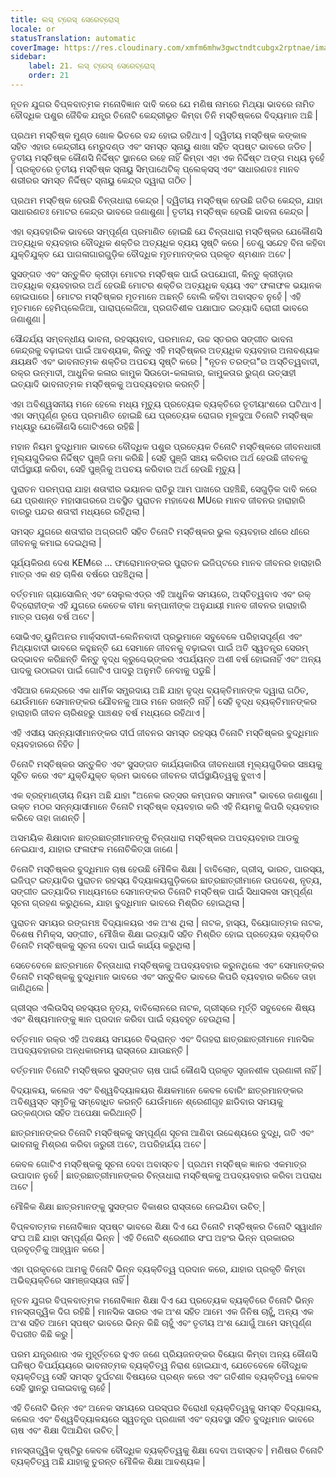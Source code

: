 ```yaml
---
title: ଲସ୍ ଟ୍ରେସ୍ ସେରେବ୍ରୋସ୍
locale: or
statusTranslation: automatic
coverImage: https://res.cloudinary.com/xmfm6mhw3gwctndtcubgx2rptnae/image/upload/v1740337243/small_cover_educacion_fundamental_a051170f1c.webp
sidebar:
    label: 21. ଲସ୍ ଟ୍ରେସ୍ ସେରେବ୍ରୋସ୍
    order: 21
---
```

ନୂତନ ଯୁଗର ବିପ୍ଳବାତ୍ମକ ମନୋବିଜ୍ଞାନ ଦାବି କରେ ଯେ ମଣିଷ ନାମରେ ମିଥ୍ୟା ଭାବରେ ନାମିତ ବୌଦ୍ଧିକ ପଶୁର ଜୈବିକ ଯନ୍ତ୍ର ତିନୋଟି କେନ୍ଦ୍ରୀଭୂତ କିମ୍ବା ତିନି ମସ୍ତିଷ୍କରେ ବିଦ୍ୟମାନ ଅଛି |

ପ୍ରଥମ ମସ୍ତିଷ୍କ ମୁଣ୍ଡ ଖୋଳ ଭିତରେ ବନ୍ଦ ହୋଇ ରହିଥାଏ | ଦ୍ୱିତୀୟ ମସ୍ତିଷ୍କ କଙ୍କାଳ ସହିତ ଏହାର କେନ୍ଦ୍ରୀୟ ମେରୁଦଣ୍ଡ ଏବଂ ସମସ୍ତ ସ୍ନାୟୁ ଶାଖା ସହିତ ସ୍ପଷ୍ଟ ଭାବରେ ଜଡିତ | ତୃତୀୟ ମସ୍ତିଷ୍କ କୌଣସି ନିର୍ଦ୍ଦିଷ୍ଟ ସ୍ଥାନରେ ରହେ ନାହିଁ କିମ୍ବା ଏହା ଏକ ନିର୍ଦ୍ଦିଷ୍ଟ ଅଙ୍ଗ ମଧ୍ୟ ନୁହେଁ | ପ୍ରକୃତରେ ତୃତୀୟ ମସ୍ତିଷ୍କ ସ୍ନାୟୁ ସିମ୍ପାଥେଟିକ୍ ପ୍ଲେକ୍ସସ୍ ଏବଂ ସାଧାରଣତଃ ମାନବ ଶରୀରର ସମସ୍ତ ନିର୍ଦ୍ଦିଷ୍ଟ ସ୍ନାୟୁ କେନ୍ଦ୍ର ଦ୍ୱାରା ଗଠିତ |

ପ୍ରଥମ ମସ୍ତିଷ୍କ ହେଉଛି ଚିନ୍ତାଧାରା କେନ୍ଦ୍ର | ଦ୍ୱିତୀୟ ମସ୍ତିଷ୍କ ହେଉଛି ଗତିର କେନ୍ଦ୍ର, ଯାହା ସାଧାରଣତଃ ମୋଟର କେନ୍ଦ୍ର ଭାବରେ ଜଣାଶୁଣା | ତୃତୀୟ ମସ୍ତିଷ୍କ ହେଉଛି ଭାବନା କେନ୍ଦ୍ର |

ଏହା ବ୍ୟବହାରିକ ଭାବରେ ସମ୍ପୂର୍ଣ୍ଣ ପ୍ରମାଣିତ ହୋଇଛି ଯେ ଚିନ୍ତାଧାରା ମସ୍ତିଷ୍କର ଯେକୌଣସି ଅତ୍ୟଧିକ ବ୍ୟବହାର ବୌଦ୍ଧିକ ଶକ୍ତିର ଅତ୍ୟଧିକ ବ୍ୟୟ ସୃଷ୍ଟି କରେ | ତେଣୁ ସନ୍ଦେହ ବିନା କହିବା ଯୁକ୍ତିଯୁକ୍ତ ଯେ ପାଗଳାଗାରଗୁଡ଼ିକ ବୌଦ୍ଧିକ ମୃତମାନଙ୍କର ପ୍ରକୃତ ଶ୍ମଶାନ ଅଟେ |

ସୁସଙ୍ଗତ ଏବଂ ସନ୍ତୁଳିତ କ୍ରୀଡ଼ା ମୋଟର ମସ୍ତିଷ୍କ ପାଇଁ ଉପଯୋଗୀ, କିନ୍ତୁ କ୍ରୀଡ଼ାର ଅତ୍ୟଧିକ ବ୍ୟବହାରର ଅର୍ଥ ହେଉଛି ମୋଟର ଶକ୍ତିର ଅତ୍ୟଧିକ ବ୍ୟୟ ଏବଂ ଫଳାଫଳ ଭୟାନକ ହୋଇପାରେ | ମୋଟର ମସ୍ତିଷ୍କର ମୃତମାନେ ଅଛନ୍ତି ବୋଲି କହିବା ଅବାସ୍ତବ ନୁହେଁ | ଏହି ମୃତମାନେ ହେମିପ୍ଲେଜିଆ, ପାରାପ୍ଲେଜିଆ, ପ୍ରଗତିଶୀଳ ପକ୍ଷାଘାତ ଇତ୍ୟାଦି ରୋଗୀ ଭାବରେ ଜଣାଶୁଣା |

ସୌନ୍ଦର୍ଯ୍ୟ ସମ୍ବନ୍ଧୀୟ ଭାବନା, ରହସ୍ୟବାଦ, ପରମାନନ୍ଦ, ଉଚ୍ଚ ସ୍ତରର ସଙ୍ଗୀତ ଭାବନା କେନ୍ଦ୍ରକୁ ବଢ଼ାଇବା ପାଇଁ ଆବଶ୍ୟକ, କିନ୍ତୁ ଏହି ମସ୍ତିଷ୍କର ଅତ୍ୟଧିକ ବ୍ୟବହାର ଅନାବଶ୍ୟକ କ୍ଷୟକ୍ଷତି ଏବଂ ଭାବନାତ୍ମକ ଶକ୍ତିର ଅପଚୟ ସୃଷ୍ଟି କରେ | "ନୂତନ ତରଙ୍ଗ"ର ଅସ୍ତିତ୍ୱବାଦୀ, ରକ୍‌ର ଉନ୍ମାଦୀ, ଆଧୁନିକ କଳାର କାମୁକ ସିଉଡୋ-କଳାକାର, କାମୁକତାର ରୁଗ୍ଣ ଉତ୍ସାହୀ ଇତ୍ୟାଦି ଭାବନାତ୍ମକ ମସ୍ତିଷ୍କକୁ ଅପବ୍ୟବହାର କରନ୍ତି |

ଏହା ଅବିଶ୍ୱସନୀୟ ମନେ ହେଲେ ମଧ୍ୟ ମୃତ୍ୟୁ ପ୍ରତ୍ୟେକ ବ୍ୟକ୍ତିରେ ତୃତୀୟାଂଶରେ ଘଟିଥାଏ | ଏହା ସମ୍ପୂର୍ଣ୍ଣ ରୂପେ ପ୍ରମାଣିତ ହୋଇଛି ଯେ ପ୍ରତ୍ୟେକ ରୋଗର ମୂଳଦୁଆ ତିନୋଟି ମସ୍ତିଷ୍କ ମଧ୍ୟରୁ ଯେକୌଣସି ଗୋଟିଏରେ ରହିଛି |

ମହାନ ନିୟମ ବୁଦ୍ଧିମାନ ଭାବରେ ବୌଦ୍ଧିକ ପଶୁର ପ୍ରତ୍ୟେକ ତିନୋଟି ମସ୍ତିଷ୍କରେ ଜୀବନଧାରୀ ମୂଲ୍ୟଗୁଡିକର ନିର୍ଦ୍ଦିଷ୍ଟ ପୁଞ୍ଜି ଜମା କରିଛି | ସେହି ପୁଞ୍ଜି ସଞ୍ଚୟ କରିବାର ଅର୍ଥ ହେଉଛି ଜୀବନକୁ ଦୀର୍ଘସ୍ଥାୟୀ କରିବା, ସେହି ପୁଞ୍ଜିକୁ ଅପଚୟ କରିବାର ଅର୍ଥ ହେଉଛି ମୃତ୍ୟୁ |

ପୁରାତନ ପରମ୍ପରା ଯାହା ଶତାବ୍ଦୀର ଭୟାନକ ରାତିରୁ ଆମ ପାଖରେ ପହଞ୍ଚିଛି, ସେଗୁଡ଼ିକ ଦାବି କରେ ଯେ ପ୍ରଶାନ୍ତ ମହାସାଗରରେ ଅବସ୍ଥିତ ପୁରାତନ ମହାଦେଶ MUରେ ମାନବ ଜୀବନର ହାରାହାରି ବାରରୁ ପନ୍ଦର ଶତାବ୍ଦୀ ମଧ୍ୟରେ ରହିଥିଲା |

ସମସ୍ତ ଯୁଗରେ ଶତାବ୍ଦୀର ଅଗ୍ରଗତି ସହିତ ତିନୋଟି ମସ୍ତିଷ୍କର ଭୁଲ ବ୍ୟବହାର ଧୀରେ ଧୀରେ ଜୀବନକୁ କମାଇ ଦେଇଥିଲା |

ସୂର୍ଯ୍ୟକିରଣ ଦେଶ KEMରେ ... ଫାରୋମାନଙ୍କର ପୁରାତନ ଇଜିପ୍ଟରେ ମାନବ ଜୀବନର ହାରାହାରି ମାତ୍ର ଏକ ଶହ ଚାଳିଶ ବର୍ଷରେ ପହଞ୍ଚିଥିଲା |

ବର୍ତ୍ତମାନ ଗ୍ୟାସୋଲିନ୍ ଏବଂ ସେଲୁଲଏଡ୍‌ର ଏହି ଆଧୁନିକ ସମୟରେ, ଅସ୍ତିତ୍ୱବାଦ ଏବଂ ରକ୍ ବିଦ୍ରୋହୀଙ୍କ ଏହି ଯୁଗରେ କେତେକ ବୀମା କମ୍ପାନୀଙ୍କ ଅନୁଯାୟୀ ମାନବ ଜୀବନର ହାରାହାରି ମାତ୍ର ପଚାଶ ବର୍ଷ ଅଟେ |

ସୋଭିଏତ୍ ୟୁନିଅନର ମାର୍କ୍ସବାଦୀ-ଲେନିନବାଦୀ ପ୍ରଭୁମାନେ ସବୁବେଳେ ପରିହାସପୂର୍ଣ୍ଣ ଏବଂ ମିଥ୍ୟାବାଦୀ ଭାବରେ କହୁଛନ୍ତି ଯେ ସେମାନେ ଜୀବନକୁ ବଢ଼ାଇବା ପାଇଁ ଅତି ସ୍ୱତନ୍ତ୍ର ସେରମ୍ ଉଦ୍ଭାବନ କରିଛନ୍ତି କିନ୍ତୁ ବୃଦ୍ଧ କ୍ରୁଶ୍ଚେଭ୍‌ଙ୍କର ଏପର୍ଯ୍ୟନ୍ତ ଅଶୀ ବର୍ଷ ହୋଇନାହିଁ ଏବଂ ଅନ୍ୟ ପାଦକୁ ଉଠାଇବା ପାଇଁ ଗୋଟିଏ ପାଦରୁ ଅନୁମତି ନେବାକୁ ପଡୁଛି |

ଏସିଆର କେନ୍ଦ୍ରରେ ଏକ ଧାର୍ମିକ ସମ୍ପ୍ରଦାୟ ଅଛି ଯାହା ବୃଦ୍ଧ ବ୍ୟକ୍ତିମାନଙ୍କ ଦ୍ୱାରା ଗଠିତ, ଯେଉଁମାନେ ସେମାନଙ୍କର ଯୌବନକୁ ଆଉ ମନେ ରଖନ୍ତି ନାହିଁ | ସେହି ବୃଦ୍ଧ ବ୍ୟକ୍ତିମାନଙ୍କର ହାରାହାରି ଜୀବନ ଚାରିଶହରୁ ପାଞ୍ଚଶହ ବର୍ଷ ମଧ୍ୟରେ ରହିଥାଏ |

ଏହି ଏସୀୟ ସନ୍ନ୍ୟାସୀମାନଙ୍କର ଦୀର୍ଘ ଜୀବନର ସମସ୍ତ ରହସ୍ୟ ତିନୋଟି ମସ୍ତିଷ୍କର ବୁଦ୍ଧିମାନ ବ୍ୟବହାରରେ ନିହିତ |

ତିନୋଟି ମସ୍ତିଷ୍କର ସନ୍ତୁଳିତ ଏବଂ ସୁସଙ୍ଗତ କାର୍ଯ୍ୟକାରିତା ଜୀବନଧାରୀ ମୂଲ୍ୟଗୁଡିକର ସଞ୍ଚୟକୁ ସୂଚିତ କରେ ଏବଂ ଯୁକ୍ତିଯୁକ୍ତ କ୍ରମ ଭାବରେ ଜୀବନର ଦୀର୍ଘସ୍ଥାୟିତ୍ୱକୁ ବୁଝାଏ |

ଏକ ବ୍ରହ୍ମାଣ୍ଡୀୟ ନିୟମ ଅଛି ଯାହା "ଅନେକ ଉତ୍ସର କମ୍ପନର ସମାନତା" ଭାବରେ ଜଣାଶୁଣା | ଉକ୍ତ ମଠର ସନ୍ନ୍ୟାସୀମାନେ ତିନୋଟି ମସ୍ତିଷ୍କ ବ୍ୟବହାର କରି ଏହି ନିୟମକୁ କିପରି ବ୍ୟବହାର କରିବେ ତାହା ଜାଣନ୍ତି |

ଅସମୟିକ ଶିକ୍ଷାଦାନ ଛାତ୍ରଛାତ୍ରୀମାନଙ୍କୁ ଚିନ୍ତାଧାରା ମସ୍ତିଷ୍କର ଅପବ୍ୟବହାର ଆଡକୁ ନେଇଯାଏ, ଯାହାର ଫଳାଫଳ ମନୋଚିକିତ୍ସା ଜାଣେ |

ତିନୋଟି ମସ୍ତିଷ୍କର ବୁଦ୍ଧିମାନ ଚାଷ ହେଉଛି ମୌଳିକ ଶିକ୍ଷା | ବାବିଲୋନ, ଗ୍ରୀସ୍, ଭାରତ, ପାରସ୍ୟ, ଇଜିପ୍ଟ ଇତ୍ୟାଦିର ପୁରାତନ ରହସ୍ୟ ବିଦ୍ୟାଳୟଗୁଡ଼ିକରେ ଛାତ୍ରଛାତ୍ରୀମାନେ ଉପଦେଶ, ନୃତ୍ୟ, ସଙ୍ଗୀତ ଇତ୍ୟାଦିର ମାଧ୍ୟମରେ ସେମାନଙ୍କର ତିନୋଟି ମସ୍ତିଷ୍କ ପାଇଁ ସିଧାସଳଖ ସମ୍ପୂର୍ଣ୍ଣ ସୂଚନା ଗ୍ରହଣ କରୁଥିଲେ, ଯାହା ବୁଦ୍ଧିମାନ ଭାବରେ ମିଶ୍ରିତ ହୋଇଥିଲା |

ପୁରାତନ ସମୟର ରଙ୍ଗମଞ୍ଚ ବିଦ୍ୟାଳୟର ଏକ ଅଂଶ ଥିଲା | ନାଟକ, ହାସ୍ୟ, ବିୟୋଗାତ୍ମକ ନାଟକ, ବିଶେଷ ମିମିକ୍ସ, ସଙ୍ଗୀତ, ମୌଖିକ ଶିକ୍ଷା ଇତ୍ୟାଦି ସହିତ ମିଶ୍ରିତ ହୋଇ ପ୍ରତ୍ୟେକ ବ୍ୟକ୍ତିର ତିନୋଟି ମସ୍ତିଷ୍କକୁ ସୂଚନା ଦେବା ପାଇଁ କାର୍ଯ୍ୟ କରୁଥିଲା |

ସେତେବେଳେ ଛାତ୍ରମାନେ ଚିନ୍ତାଧାରା ମସ୍ତିଷ୍କକୁ ଅପବ୍ୟବହାର କରୁନଥିଲେ ଏବଂ ସେମାନଙ୍କର ତିନୋଟି ମସ୍ତିଷ୍କକୁ ବୁଦ୍ଧିମାନ ଭାବରେ ଏବଂ ସନ୍ତୁଳିତ ଭାବରେ କିପରି ବ୍ୟବହାର କରିବେ ତାହା ଜାଣିଥିଲେ |

ଗ୍ରୀସ୍‌ର ଏଲିଉସିସ୍ ରହସ୍ୟର ନୃତ୍ୟ, ବାବିଲୋନରେ ନାଟକ, ଗ୍ରୀସ୍‌ରେ ମୂର୍ତ୍ତି ସବୁବେଳେ ଶିଷ୍ୟ ଏବଂ ଶିଷ୍ୟମାନଙ୍କୁ ଜ୍ଞାନ ପ୍ରଦାନ କରିବା ପାଇଁ ବ୍ୟବହୃତ ହେଉଥିଲା |

ବର୍ତ୍ତମାନ ରକ୍‌ର ଏହି ଅବକ୍ଷୟ ସମୟରେ ବିଭ୍ରାନ୍ତ ଏବଂ ଦିଗହରା ଛାତ୍ରଛାତ୍ରୀମାନେ ମାନସିକ ଅପବ୍ୟବହାରର ଅନ୍ଧକାରମୟ ରାସ୍ତାରେ ଯାଉଛନ୍ତି |

ବର୍ତ୍ତମାନ ତିନୋଟି ମସ୍ତିଷ୍କର ସୁସଙ୍ଗତ ଚାଷ ପାଇଁ କୌଣସି ପ୍ରକୃତ ସୃଜନଶୀଳ ପ୍ରଣାଳୀ ନାହିଁ |

ବିଦ୍ୟାଳୟ, କଲେଜ ଏବଂ ବିଶ୍ୱବିଦ୍ୟାଳୟର ଶିକ୍ଷକମାନେ କେବଳ ବୋରିଂ ଛାତ୍ରମାନଙ୍କର ଅବିଶ୍ୱସ୍ତ ସ୍ମୃତିକୁ ସମ୍ବୋଧିତ କରନ୍ତି ଯେଉଁମାନେ ଶ୍ରେଣୀଗୃହ ଛାଡିବାର ସମୟକୁ ଉତ୍କଣ୍ଠାର ସହିତ ଅପେକ୍ଷା କରିଥାନ୍ତି |

ଛାତ୍ରମାନଙ୍କର ତିନୋଟି ମସ୍ତିଷ୍କକୁ ସମ୍ପୂର୍ଣ୍ଣ ସୂଚନା ଆଣିବା ଉଦ୍ଦେଶ୍ୟରେ ବୁଦ୍ଧି, ଗତି ଏବଂ ଭାବନାକୁ ମିଶ୍ରଣ କରିବା ଜରୁରୀ ଅଟେ, ଅପରିହାର୍ଯ୍ୟ ଅଟେ |

କେବଳ ଗୋଟିଏ ମସ୍ତିଷ୍କକୁ ସୂଚନା ଦେବା ଅବାସ୍ତବ | ପ୍ରଥମ ମସ୍ତିଷ୍କ ଜ୍ଞାନର ଏକମାତ୍ର ଉପାଦାନ ନୁହେଁ | ଛାତ୍ରଛାତ୍ରୀମାନଙ୍କର ଚିନ୍ତାଧାରା ମସ୍ତିଷ୍କକୁ ଅପବ୍ୟବହାର କରିବା ଅପରାଧ ଅଟେ |

ମୌଳିକ ଶିକ୍ଷା ଛାତ୍ରମାନଙ୍କୁ ସୁସଙ୍ଗତ ବିକାଶର ରାସ୍ତାରେ ନେଇଯିବା ଉଚିତ୍ |

ବିପ୍ଳବାତ୍ମକ ମନୋବିଜ୍ଞାନ ସ୍ପଷ୍ଟ ଭାବରେ ଶିକ୍ଷା ଦିଏ ଯେ ତିନୋଟି ମସ୍ତିଷ୍କର ତିନୋଟି ସ୍ୱାଧୀନ ସଂଘ ଅଛି ଯାହା ସମ୍ପୂର୍ଣ୍ଣ ଭିନ୍ନ | ଏହି ତିନୋଟି ଶ୍ରେଣୀର ସଂଘ ଅହଂର ଭିନ୍ନ ପ୍ରକାରର ପ୍ରବୃତ୍ତିକୁ ଆହ୍ୱାନ କରେ |

ଏହା ପ୍ରକୃତରେ ଆମକୁ ତିନୋଟି ଭିନ୍ନ ବ୍ୟକ୍ତିତ୍ୱ ପ୍ରଦାନ କରେ, ଯାହାର ପ୍ରକୃତି କିମ୍ବା ଅଭିବ୍ୟକ୍ତିରେ ସାମଞ୍ଜସ୍ୟତା ନାହିଁ |

ନୂତନ ଯୁଗର ବିପ୍ଳବାତ୍ମକ ମନୋବିଜ୍ଞାନ ଶିକ୍ଷା ଦିଏ ଯେ ପ୍ରତ୍ୟେକ ବ୍ୟକ୍ତିରେ ତିନୋଟି ଭିନ୍ନ ମନସ୍ତାତ୍ତ୍ୱିକ ଦିଗ ରହିଛି | ମାନସିକ ସାରର ଏକ ଅଂଶ ସହିତ ଆମେ ଏକ ଜିନିଷ ଚାହୁଁ, ଅନ୍ୟ ଏକ ଅଂଶ ସହିତ ଆମେ ସ୍ପଷ୍ଟ ଭାବରେ ଭିନ୍ନ କିଛି ଚାହୁଁ ଏବଂ ତୃତୀୟ ଅଂଶ ଯୋଗୁଁ ଆମେ ସମ୍ପୂର୍ଣ୍ଣ ବିପରୀତ କିଛି କରୁ |

ପରମ ଯନ୍ତ୍ରଣାର ଏକ ମୁହୂର୍ତ୍ତରେ ହୁଏତ ଜଣେ ପ୍ରିୟଜନଙ୍କର ବିୟୋଗ କିମ୍ବା ଅନ୍ୟ କୌଣସି ଘନିଷ୍ଠ ବିପର୍ଯ୍ୟୟରେ ଭାବନାତ୍ମକ ବ୍ୟକ୍ତିତ୍ୱ ନିରାଶ ହୋଇଯାଏ, ଯେତେବେଳେ ବୌଦ୍ଧିକ ବ୍ୟକ୍ତିତ୍ୱ ସେହି ସମସ୍ତ ଦୁର୍ଘଟଣା ବିଷୟରେ ପ୍ରଶ୍ନ କରେ ଏବଂ ଗତିଶୀଳ ବ୍ୟକ୍ତିତ୍ୱ କେବଳ ସେହି ସ୍ଥାନରୁ ପଳାଇବାକୁ ଚାହେଁ |

ଏହି ତିନୋଟି ଭିନ୍ନ ଏବଂ ଅନେକ ସମୟରେ ପରସ୍ପର ବିରୋଧୀ ବ୍ୟକ୍ତିତ୍ୱକୁ ସମସ୍ତ ବିଦ୍ୟାଳୟ, କଲେଜ ଏବଂ ବିଶ୍ୱବିଦ୍ୟାଳୟରେ ସ୍ୱତନ୍ତ୍ର ପ୍ରଣାଳୀ ଏବଂ ବ୍ୟବସ୍ଥା ସହିତ ବୁଦ୍ଧିମାନ ଭାବରେ ଚାଷ ଏବଂ ଶିକ୍ଷା ଦିଆଯିବା ଉଚିତ୍ |

ମନସ୍ତାତ୍ତ୍ୱିକ ଦୃଷ୍ଟିରୁ କେବଳ ବୌଦ୍ଧିକ ବ୍ୟକ୍ତିତ୍ୱକୁ ଶିକ୍ଷା ଦେବା ଅବାସ୍ତବ | ମଣିଷର ତିନୋଟି ବ୍ୟକ୍ତିତ୍ୱ ଅଛି ଯାହାକୁ ତୁରନ୍ତ ମୌଳିକ ଶିକ୍ଷା ଆବଶ୍ୟକ |

